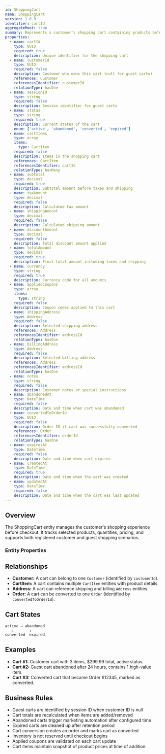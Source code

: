 ```yaml
---
id: ShoppingCart
name: ShoppingCart
version: 1.0.0
identifier: cartId
aggregateRoot: true
summary: Represents a customer's shopping cart containing products before checkout.
properties:
  - name: cartId
    type: UUID
    required: true
    description: Unique identifier for the shopping cart
  - name: customerId
    type: UUID
    required: false
    description: Customer who owns this cart (null for guest carts)
    references: Customer
    referencesIdentifier: customerId
    relationType: hasOne
  - name: sessionId
    type: string
    required: false
    description: Session identifier for guest carts
  - name: status
    type: string
    required: true
    description: Current status of the cart
    enum: ['active', 'abandoned', 'converted', 'expired']
  - name: cartItems
    type: array
    items:
      type: CartItem
    required: false
    description: Items in the shopping cart
    references: CartItem
    referencesIdentifier: cartId
    relationType: hasMany
  - name: subtotal
    type: decimal
    required: true
    description: Subtotal amount before taxes and shipping
  - name: taxAmount
    type: decimal
    required: false
    description: Calculated tax amount
  - name: shippingAmount
    type: decimal
    required: false
    description: Calculated shipping amount
  - name: discountAmount
    type: decimal
    required: false
    description: Total discount amount applied
  - name: totalAmount
    type: decimal
    required: true
    description: Final total amount including taxes and shipping
  - name: currency
    type: string
    required: true
    description: Currency code for all amounts
  - name: appliedCoupons
    type: array
    items:
      type: string
    required: false
    description: Coupon codes applied to this cart
  - name: shippingAddress
    type: Address
    required: false
    description: Selected shipping address
    references: Address
    referencesIdentifier: addressId
    relationType: hasOne
  - name: billingAddress
    type: Address
    required: false
    description: Selected billing address
    references: Address
    referencesIdentifier: addressId
    relationType: hasOne
  - name: notes
    type: string
    required: false
    description: Customer notes or special instructions
  - name: abandonedAt
    type: DateTime
    required: false
    description: Date and time when cart was abandoned
  - name: convertedToOrderId
    type: UUID
    required: false
    description: Order ID if cart was successfully converted
    references: Order
    referencesIdentifier: orderId
    relationType: hasOne
  - name: expiresAt
    type: DateTime
    required: false
    description: Date and time when cart expires
  - name: createdAt
    type: DateTime
    required: true
    description: Date and time when the cart was created
  - name: updatedAt
    type: DateTime
    required: false
    description: Date and time when the cart was last updated
---
```


## Overview

The ShoppingCart entity manages the customer's shopping experience before checkout. It tracks selected products, quantities, pricing, and supports both registered customer and guest shopping scenarios.

### Entity Properties
<EntityPropertiesTable />

## Relationships

* **Customer:** A cart can belong to one `Customer` (identified by `customerId`).
* **CartItem:** A cart contains multiple `CartItem` entities with product details.
* **Address:** A cart can reference shipping and billing `Address` entities.
* **Order:** A cart can be converted to one `Order` (identified by `convertedToOrderId`).

## Cart States

```
active → abandoned
   ↓       ↓
converted  expired
```

## Examples

* **Cart #1:** Customer cart with 3 items, $299.99 total, active status.
* **Cart #2:** Guest cart abandoned after 24 hours, contains 1 high-value item.
* **Cart #3:** Converted cart that became Order #12345, marked as converted.

## Business Rules

* Guest carts are identified by session ID when customer ID is null
* Cart totals are recalculated when items are added/removed
* Abandoned carts trigger marketing automation after configured time
* Expired carts are cleaned up after retention period
* Cart conversion creates an order and marks cart as converted
* Inventory is not reserved until checkout begins
* Applied coupons are validated on each cart update
* Cart items maintain snapshot of product prices at time of addition